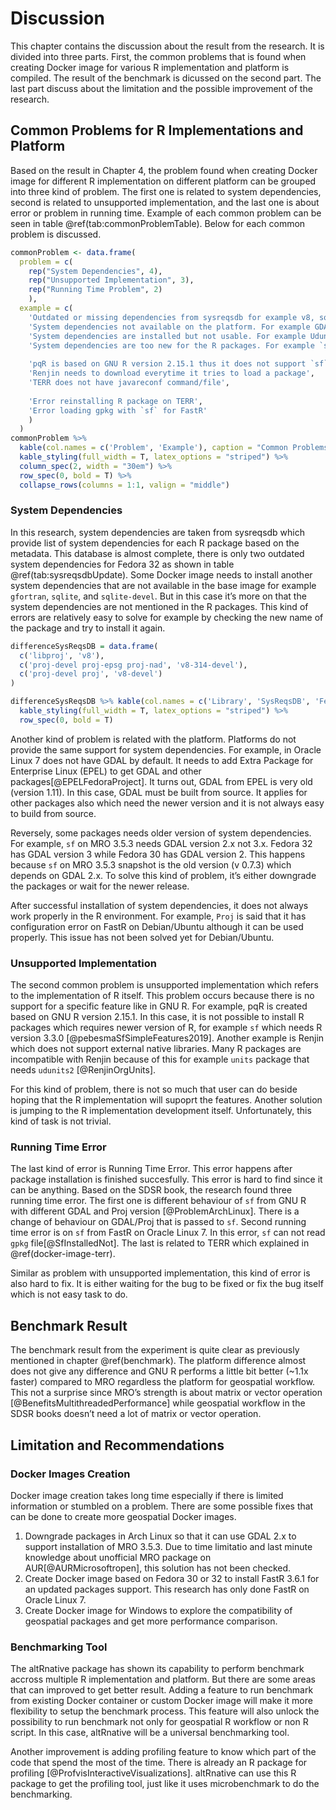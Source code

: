 # Discussion {#discussion}

This chapter contains the discussion about the result from the research. It is divided into three parts. First, the common problems that is found when creating Docker image for various R implementation and platform is compiled. The result of the benchmark is dicussed on the second part. The last part discuss about the limitation and the possible improvement of the research.

## Common Problems for R Implementations and Platform

Based on the result in Chapter 4, the problem found when creating Docker image for different R implementation on different platform can be grouped into three kind of problem. The first one is related to system dependencies, second is related to unsupported implementation, and the last one is about error or problem in running time. Example of each common problem can be seen in table \@ref(tab:commonProblemTable). Below for each common problem is discussed.


```r
commonProblem <- data.frame(
  problem = c(
    rep("System Dependencies", 4), 
    rep("Unsupported Implementation", 3),
    rep("Running Time Problem", 2)
    ),
  example = c(
    'Outdated or missing dependencies from sysreqsdb for example v8, sqlite, gfortran.',
    'System dependencies not available on the platform. For example GDAL is too old on Oracle Linux.',
    'System dependencies are installed but not usable. For example Udunits on Renjin',
    'System dependencies are too new for the R packages. For example `sf` in MRO 3.5.3',
    
    'pqR is based on GNU R version 2.15.1 thus it does not support `sf`',
    'Renjin needs to download everytime it tries to load a package',
    'TERR does not have javareconf command/file',
    
    'Error reinstalling R package on TERR',
    'Error loading gpkg with `sf` for FastR'
    )
  )
commonProblem %>% 
  kable(col.names = c('Problem', 'Example'), caption = "Common Problems") %>%
  kable_styling(full_width = T, latex_options = "striped") %>%
  column_spec(2, width = "30em") %>%
  row_spec(0, bold = T) %>%
  collapse_rows(columns = 1:1, valign = "middle")
```

### System Dependencies

In this research, system dependencies are taken from sysreqsdb which provide list of system dependencies for each R package based on the metadata. This database is almost complete, there is only two outdated system dependencies for Fedora 32 as shown in table \@ref(tab:sysreqsdbUpdate). Some Docker image needs to install another system dependencies that are not available in the base image for example `gfortran`, `sqlite`, and `sqlite-devel`. But in this case it's more on that the system dependencies are not mentioned in the R packages. This kind of errors are relatively easy to solve for example by checking the new name of the package and try to install it again.

```r
differenceSysReqsDB = data.frame(
  c('libproj', 'v8'),
  c('proj-devel proj-epsg proj-nad', 'v8-314-devel'),
  c('proj-devel proj', 'v8-devel')
)

differenceSysReqsDB %>% kable(col.names = c('Library', 'SysReqsDB', 'Fedora 32'), caption = 'Difference between SysreqsDB and Fedora 32') %>%
  kable_styling(full_width = T, latex_options = "striped") %>%
  row_spec(0, bold = T)
```

Another kind of problem is related with the platform. Platforms do not provide the same support for system dependencies.
For example, in Oracle Linux 7 does not have GDAL by default. It needs to add Extra Package for Enterprise Linux (EPEL) to get GDAL and other packages[@EPELFedoraProject]. It turns out, GDAL from EPEL is very old (version 1.11). In this case, GDAL must be built from source. It applies for other packages also which need the newer version and it is not always easy to build from source.

Reversely, some packages needs older version of system dependencies. For example, `sf` on MRO 3.5.3 needs GDAL version 2.x not 3.x. Fedora 32 has GDAL version 3 while Fedora 30 has GDAL version 2. This happens because `sf` on MRO 3.5.3 snapshot is the old version (v 0.7.3) which depends on GDAL 2.x. To solve this kind of problem, it's either downgrade the packages or wait for the newer release.

After successful installation of system dependencies, it does not always work properly in the R environment. For example, `Proj` is said that it has configuration error on FastR on Debian/Ubuntu although it can be used properly. This issue has not been solved yet for Debian/Ubuntu.

### Unsupported Implementation

The second common problem is unsupported implementation which refers to the implementation of R itself. This problem occurs because there is no support for a specific feature like in GNU R. For example, pqR is created based on GNU R version 2.15.1. In this case, it is not possible to install R packages which requires newer version of R, for example `sf` which needs R version 3.3.0 [@pebesmaSfSimpleFeatures2019]. Another example is Renjin which does not support external native libraries. Many R packages are incompatible with Renjin because of this for example `units` package that needs `udunits2` [@RenjinOrgUnits].

For this kind of problem, there is not so much that user can do beside hoping that the R implementation will supoprt the features. Another solution is jumping to the R implementation development itself. Unfortunately, this kind of task is not trivial.

### Running Time Error

The last kind of error is Running Time Error. This error happens after package installation is finished succesfully. This error is hard to find since it can be anything. Based on the SDSR book, the research found three running time error. The first one is different behaviour of `sf` from GNU R with different GDAL and Proj version [@ProblemArchLinux]. There is a change of behaviour on GDAL/Proj that is passed to `sf`. Second running time error is on `sf` from FastR on Oracle Linux 7. In this error, `sf` can not read `gpkg` file[@SfInstalledNot]. The last is related to TERR which explained in \@ref(docker-image-terr).

Similar as problem with unsupported implementation, this kind of error is also hard to fix. It is either waiting for the bug to be fixed or fix the bug itself which is not easy task to do.

## Benchmark Result

The benchmark result from the experiment is quite clear as previously mentioned in chapter \@ref(benchmark). The platform difference almost does not give any difference and GNU R performs a little bit better (~1.1x faster) compared to MRO regardless the platform for geospatial workflow. This not a surprise since MRO's strength is about matrix or vector operation [@BenefitsMultithreadedPerformance] while geospatial workflow in the SDSR books doesn't need a lot of matrix or vector operation.

## Limitation and Recommendations

### Docker Images Creation

Docker image creation takes long time especially if there is limited information or stumbled on a problem. There are some possible fixes that can be done to create more geospatial Docker images.

1. Downgrade packages in Arch Linux so that it can use GDAL 2.x to support installation of MRO 3.5.3. Due to time limitatio and last minute knowledge about unofficial MRO package on AUR[@AURMicrosoftropen], this solution has not been checked.
2. Create Docker image based on Fedora 30 or 32 to install FastR 3.6.1 for an updated packages support. This research has only done FastR on Oracle Linux 7.
3. Create Docker image for Windows to explore the compatibility of geospatial packages and get more performance comparison.  

### Benchmarking Tool

The altRnative package has shown its capability to perform benchmark accross multiple R implementation and platform. But there are some areas that can improved to get better result. Adding a feature to run benchmark from existing Docker container or custom Docker image will make it more flexibility to setup the benchmark process. This feature will also unlock the possibility to run benchmark not only for geospatial R workflow or non R script. In this case, altRnative will be a universal benchmarking tool.

Another improvement is adding profiling feature to know which part of the code that spend the most of the time. There is already an R package for profiling [@ProfvisInteractiveVisualizations]. altRnative can use this R package to get the profiling tool, just like it uses microbenchmark to do the benchmarking.
